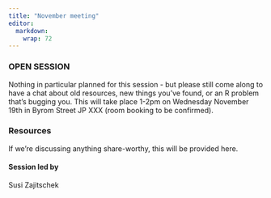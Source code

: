 ```yaml
---
title: "November meeting"
editor:
  markdown: 
    wrap: 72
---
```


### OPEN SESSION

Nothing in particular planned for this session - but please still come along to have a chat about old resources, new things you've found, or an R problem that's bugging you.  This will take place  1-2pm on Wednesday November 19th in Byrom Street JP XXX (room booking to be confirmed).

   
### Resources

If we're discussing anything share-worthy, this will be provided here.

    
#### Session led by

Susi Zajitschek